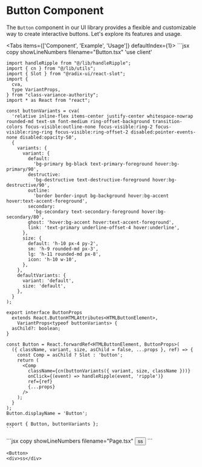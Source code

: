 
# Button Component

The `Button` component in our UI library provides a flexible and customizable way to create interactive buttons. Let's explore its features and usage.


<Tabs items={['Component', 'Example', 'Usage']} defaultIndex={1}>
  <Tab>
    ```jsx copy showLineNumbers filename="Button.tsx"
    'use client'

    import handleRipple from "@/lib/handleRipple";
    import { cn } from "@/lib/utils";
    import { Slot } from "@radix-ui/react-slot";
    import {
      cva,
      type VariantProps,
    } from "class-variance-authority";
    import * as React from "react";

    const buttonVariants = cva(
      'relative inline-flex items-center justify-center whitespace-nowrap rounded-md text-sm font-medium ring-offset-background transition-colors focus-visible:outline-none focus-visible:ring-2 focus-visible:ring-ring focus-visible:ring-offset-2 disabled:pointer-events-none disabled:opacity-50',
      {
        variants: {
          variant: {
            default:
              'bg-primary bg-black text-primary-foreground hover:bg-primary/90',
            destructive:
              'bg-destructive text-destructive-foreground hover:bg-destructive/90',
            outline:
              'border border-input bg-background hover:bg-accent hover:text-accent-foreground',
            secondary:
              'bg-secondary text-secondary-foreground hover:bg-secondary/80',
            ghost: 'hover:bg-accent hover:text-accent-foreground',
            link: 'text-primary underline-offset-4 hover:underline',
          },
          size: {
            default: 'h-10 px-4 py-2',
            sm: 'h-9 rounded-md px-3',
            lg: 'h-11 rounded-md px-8',
            icon: 'h-10 w-10',
          },
        },
        defaultVariants: {
          variant: 'default',
          size: 'default',
        },
      }
    );

    export interface ButtonProps
      extends React.ButtonHTMLAttributes<HTMLButtonElement>,
        VariantProps<typeof buttonVariants> {
      asChild?: boolean;
    }

    const Button = React.forwardRef<HTMLButtonElement, ButtonProps>(
      ({ className, variant, size, asChild = false, ...props }, ref) => {
        const Comp = asChild ? Slot : 'button';
        return (
          <Comp
            className={cn(buttonVariants({ variant, size, className }))}
            onClick={(event) => handleRipple(event, 'ripple')}
            ref={ref}
            {...props}
          />
        );
      }
    );
    Button.displayName = 'Button';

    export { Button, buttonVariants };
    ```

  </Tab>
  <Tab>
    ```jsx copy showLineNumbers filename="Page.tsx"
    <Button asChild>
      <div>ss</div>
    </Button>
    ```
  </Tab>
  <Tab style={{ display: 'flex', justifyContent: 'center', alignItems: 'center'}}>
    
    <Button>
	<div>ss</div>
</Button>
    
  </Tab>
</Tabs>






